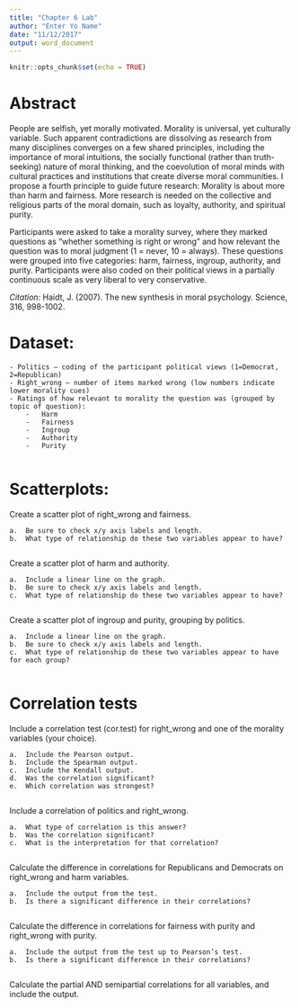 ```yaml
---
title: "Chapter 6 Lab"
author: "Enter Yo Name"
date: "11/12/2017"
output: word_document
---
```


```r
knitr::opts_chunk$set(echo = TRUE)
```

# Abstract

People are selfish, yet morally motivated. Morality is universal, yet culturally variable. Such apparent contradictions are dissolving as research from many disciplines converges on a few shared principles, including the importance of moral intuitions, the socially functional (rather than truth-seeking) nature of moral thinking, and the coevolution of moral minds with cultural practices and institutions that create diverse moral communities. I propose a fourth principle to guide future research: Morality is about more than harm and fairness. More research is needed on the collective and religious parts of the moral domain, such as loyalty, authority, and spiritual purity.

Participants were asked to take a morality survey, where they marked questions as "whether something is right or wrong" and how relevant the question was to moral judgment (1 = never, 10 = always). These questions were grouped into five categories: harm, fairness, ingroup, authority, and purity. Participants were also coded on their political views in a partially continuous scale as very liberal to very conservative.

*Citation:* Haidt, J. (2007). The new synthesis in moral psychology. Science, 316, 998-1002.

# Dataset:

    - Politics – coding of the participant political views (1=Democrat, 2=Republican)
    - Right_wrong – number of items marked wrong (low numbers indicate lower morality cues)
    - Ratings of how relevant to morality the question was (grouped by topic of question):
        -	Harm
        -	Fairness
        -	Ingroup
        -	Authority
        -	Purity

```r

```

# Scatterplots:

Create a scatter plot of right_wrong and fairness.

    a.	Be sure to check x/y axis labels and length.
    b.	What type of relationship do these two variables appear to have?

```r

```

Create a scatter plot of harm and authority.

    a.	Include a linear line on the graph. 
    b.	Be sure to check x/y axis labels and length.
    c.	What type of relationship do these two variables appear to have?
    
```r

```
    
Create a scatter plot of ingroup and purity, grouping by politics.

    a.	Include a linear line on the graph. 
    b.	Be sure to check x/y axis labels and length.
    c.	What type of relationship do these two variables appear to have for each group?
    
```r

```
 
# Correlation tests 

Include a correlation test (cor.test) for right_wrong and one of the morality variables (your choice).

    a.	Include the Pearson output.
    b.	Include the Spearman output. 
    c.	Include the Kendall output. 
    d.	Was the correlation significant?
    e.	Which correlation was strongest?
    
```r

```
    
Include a correlation of politics and right_wrong.
    
    a.	What type of correlation is this answer?
    b.	Was the correlation significant?
    c.	What is the interpretation for that correlation? 
    
```r

```

Calculate the difference in correlations for Republicans and Democrats on right_wrong and harm variables.
    
    a.	Include the output from the test.
    b.	Is there a significant difference in their correlations?
    
```r

```
    
Calculate the difference in correlations for fairness with purity and right_wrong with purity.
    
    a.	Include the output from the test up to Pearson’s test.
    b.	Is there a significant difference in their correlations?

```r

```
    
Calculate the partial AND semipartial correlations for all variables, and include the output. 

```r

```